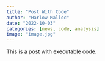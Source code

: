 ```yaml
---
title: "Post With Code"
author: "Harlow Malloc"
date: "2022-10-03"
categories: [news, code, analysis]
image: "image.jpg"
---
```


This is a post with executable code.
